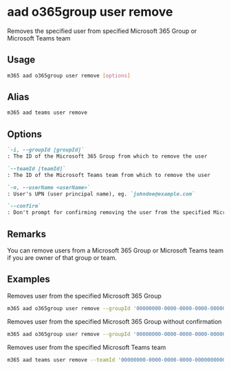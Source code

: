 
# aad o365group user remove

Removes the specified user from specified Microsoft 365 Group or Microsoft Teams team

## Usage

```sh
m365 aad o365group user remove [options]
```

## Alias

```sh
m365 aad teams user remove
```

## Options

```md defintion-list
`-i, --groupId [groupId]`
: The ID of the Microsoft 365 Group from which to remove the user

`--teamId [teamId]`
: The ID of the Microsoft Teams team from which to remove the user

`-n, --userName <userName>`
: User's UPN (user principal name), eg. `johndoe@example.com`

`--confirm`
: Don't prompt for confirming removing the user from the specified Microsoft 365 Group or Microsoft Teams team
```

<Global />

## Remarks

You can remove users from a Microsoft 365 Group or Microsoft Teams team if you are owner of that group or team.

## Examples

Removes user from the specified Microsoft 365 Group

```sh
m365 aad o365group user remove --groupId '00000000-0000-0000-0000-000000000000' --userName 'anne.matthews@contoso.onmicrosoft.com'
```

Removes user from the specified Microsoft 365 Group without confirmation

```sh
m365 aad o365group user remove --groupId '00000000-0000-0000-0000-000000000000' --userName 'anne.matthews@contoso.onmicrosoft.com' --confirm
```

Removes user from the specified Microsoft Teams team

```sh
m365 aad teams user remove --teamId '00000000-0000-0000-0000-000000000000' --userName 'anne.matthews@contoso.onmicrosoft.com'
```
